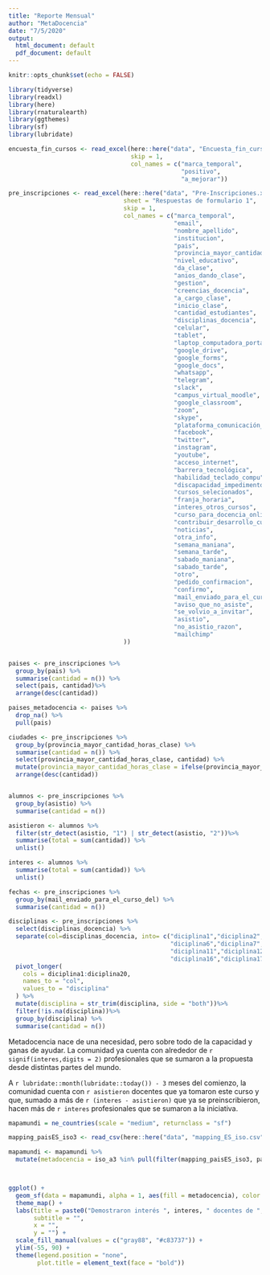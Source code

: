 ```yaml
---
title: "Reporte Mensual"
author: "MetaDocencia"
date: "7/5/2020"
output:
  html_document: default
  pdf_document: default
---
```


```r
knitr::opts_chunk$set(echo = FALSE)

library(tidyverse)
library(readxl)
library(here)
library(rnaturalearth)
library(ggthemes)
library(sf)
library(lubridate)

encuesta_fin_cursos <- read_excel(here::here("data", "Encuesta_fin_cursos.xlsx"),
                                  skip = 1,
                                  col_names = c("marca_temporal",
                                                "positivo",
                                                "a_mejorar"))

pre_inscripciones <- read_excel(here::here("data", "Pre-Inscripciones.xlsx"), 
                                sheet = "Respuestas de formulario 1", 
                                skip = 1,
                                col_names = c("marca_temporal",
                                              "email",
                                              "nombre_apellido",
                                              "institucion",
                                              "pais",
                                              "provincia_mayor_cantidad_horas_clase",
                                              "nivel_educativo",
                                              "da_clase",
                                              "anios_dando_clase",
                                              "gestion",
                                              "creencias_docencia",
                                              "a_cargo_clase",
                                              "inicio_clase",
                                              "cantidad_estudiantes",
                                              "disciplinas_docencia",
                                              "celular",
                                              "tablet",
                                              "laptop_computadora_portatil",
                                              "google_drive",
                                              "google_forms",
                                              "google_docs",
                                              "whatsapp",
                                              "telegram",
                                              "slack",
                                              "campus_virtual_moodle",
                                              "google_classroom",
                                              "zoom",
                                              "skype",
                                              "plataforma_comunicación_online",
                                              "facebook",
                                              "twitter",
                                              "instagram",
                                              "youtube",
                                              "acceso_internet",
                                              "barrera_tecnológica",
                                              "habilidad_teclado_compu",
                                              "discapacidad_impedimento",
                                              "cursos_selecionados",
                                              "franja_horaria",
                                              "interes_otros_cursos",
                                              "curso_para_docencia_online_otro_tema",
                                              "contribuir_desarrollo_cursos",
                                              "noticias",
                                              "otra_info",
                                              "semana_maniana",
                                              "semana_tarde",
                                              "sabado_maniana",
                                              "sabado_tarde",
                                              "otro",
                                              "pedido_confirmacion",
                                              "confirmo",
                                              "mail_enviado_para_el_curso_del",
                                              "aviso_que_no_asiste",
                                              "se_volvio_a_invitar",
                                              "asistio",
                                              "no_asistio_razon",
                                              "mailchimp"
                                ))



```


```r
paises <- pre_inscripciones %>%
  group_by(pais) %>%
  summarise(cantidad = n()) %>%
  select(pais, cantidad)%>%
  arrange(desc(cantidad)) 

paises_metadocencia <- paises %>%
  drop_na() %>%
  pull(pais)

ciudades <- pre_inscripciones %>%
  group_by(provincia_mayor_cantidad_horas_clase) %>%
  summarise(cantidad = n()) %>%
  select(provincia_mayor_cantidad_horas_clase, cantidad) %>%
  mutate(provincia_mayor_cantidad_horas_clase = ifelse(provincia_mayor_cantidad_horas_clase == "Tierra del Fuego", "Tierra del Fuego, Antártida e Islas del Atlántico Sur", provincia_mayor_cantidad_horas_clase)) %>%
  arrange(desc(cantidad))


alumnos <- pre_inscripciones %>%
  group_by(asistio) %>%
  summarise(cantidad = n()) 

asistieron <- alumnos %>%
  filter(str_detect(asistio, "1") | str_detect(asistio, "2"))%>%
  summarise(total = sum(cantidad)) %>%
  unlist()

interes <- alumnos %>%
  summarise(total = sum(cantidad)) %>%
  unlist()

fechas <- pre_inscripciones %>%
  group_by(mail_enviado_para_el_curso_del) %>%
  summarise(cantidad = n())    

disciplinas <- pre_inscripciones %>%
  select(disciplinas_docencia) %>%
  separate(col=disciplinas_docencia, into= c("diciplina1","diciplina2","diciplina3","diciplina4", "diciplina5",
                                             "diciplina6","diciplina7","diciplina8","diciplina9", "diciplina10",
                                             "diciplina11","diciplina12","diciplina13","diciplina14", "diciplina15",
                                             "diciplina16","diciplina17","diciplina18","diciplina19", "diciplina20"), sep=",") %>%
  pivot_longer(
    cols = diciplina1:diciplina20,
    names_to = "col",
    values_to = "disciplina"
  ) %>%
  mutate(disciplina = str_trim(disciplina, side = "both"))%>%
  filter(!is.na(disciplina))%>%
  group_by(disciplina) %>%
  summarise(cantidad = n())  

```

Metadocencia nace de una necesidad, pero sobre todo de la capacidad y ganas de ayudar. La comunidad ya cuenta con alrededor de `r signif(interes,digits = 2)` profesionales que se sumaron a la propuesta desde distintas partes del mundo.

A `r lubridate::month(lubridate::today()) - 3`  meses del comienzo, la comunidad cuenta con `r asistieron` docentes que ya tomaron este curso y que, sumado a más de `r (interes - asistieron)` que ya se preinscribieron, hacen más de `r interes` profesionales que se sumaron a la iniciativa.


```r
mapamundi = ne_countries(scale = "medium", returnclass = "sf") 

mapping_paisES_iso3 <- read_csv(here::here("data", "mapping_ES_iso.csv"))

mapamundi <- mapamundi %>%
  mutate(metadocencia = iso_a3 %in% pull(filter(mapping_paisES_iso3, pais %in% paises_metadocencia), iso))



ggplot() +
  geom_sf(data = mapamundi, alpha = 1, aes(fill = metadocencia), color = "gray") +
  theme_map() +
  labs(title = paste0("Demostraron interés ", interes, " docentes de ", length(paises_metadocencia), " paises"),
       subtitle = "",
       x = "",
       y = "") +
  scale_fill_manual(values = c("gray88", "#c83737")) +
  ylim(-55, 90) +
  theme(legend.position = "none",
        plot.title = element_text(face = "bold")) 

```
